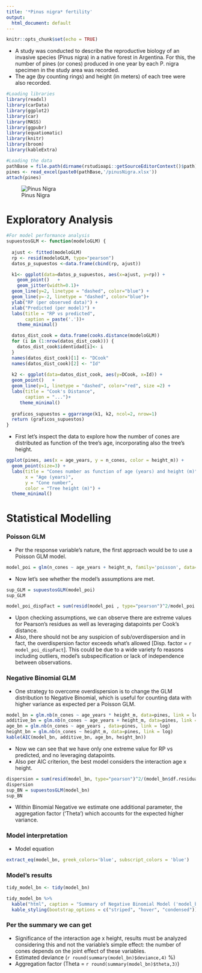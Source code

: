 ---
title: '*Pinus nigra* fertility'
output:
  html_document: default
---

```{r setup, include=FALSE}
knitr::opts_chunk$set(echo = TRUE)
```


+ A study was conducted to describe the reproductive biology of an invasive species (Pinus nigra) in a native forest in Argentina. For this, the number of pines (or cones) produced in one year by each P. nigra specimen in the study area was recorded.
+ The age (by counting rings) and height (in meters) of each tree were also recorded.


```{r, cache=FALSE, warning=FALSE}
#Loading libraries
library(readxl)
library(carData)
library(ggplot2)
library(car)
library(MASS)
library(ggpubr)
library(equatiomatic)
library(knitr)
library(broom)
library(kableExtra)
```

```{r, echo = FALSE,cache=FALSE, warning=FALSE}
#Loading the data
pathBase = file.path(dirname(rstudioapi::getSourceEditorContext()$path))
pines <- read_excel(paste0(pathBase,'/pinusNigra.xlsx'))
attach(pines)
```

![Pinus Nigra](pinusNigra.jpeg)


# Exploratory Analysis


```{r}
#For model performance analysis
supuestosGLM <- function(modeloGLM) {
  
  ajust <- fitted(modeloGLM) 
  rp <- resid(modeloGLM, type="pearson") 
  datos_p_supuestos <-data.frame(cbind(rp, ajust))

  k1<- ggplot(data=datos_p_supuestos, aes(x=ajust, y=rp)) +
    geom_point()   + 
    geom_jitter(width=0.1)+
  geom_line(y=2, linetype = "dashed", color="blue") + 
  geom_line(y=-2, linetype = "dashed", color="blue")+
  ylab("RP (per observed data)") + 
  xlab("Predicted (per model)") +
  labs(title = "RP vs predicted",
       caption = paste('.'))+ 
    theme_minimal()  

  datos_dist_cook = data.frame(cooks.distance(modeloGLM))
  for (i in (1:nrow(datos_dist_cook))) {
    datos_dist_cook$identidad[i]<- i  
  }
  names(datos_dist_cook)[1] <- "DCook"
  names(datos_dist_cook)[2] <- "Id"
  
  k2 <- ggplot(data=datos_dist_cook, aes(y=DCook, x=Id)) + 
  geom_point()   +  
  geom_line(y=1, linetype = "dashed", color="red", size =2) + 
  labs(title = "Cook's Distance",
       caption = "...")+
     theme_minimal()  
  
  graficos_supuestos = ggarrange(k1, k2, ncol=2, nrow=1)
  return (graficos_supuestos)
}

```

+ First let's inspect the data to explore how the number of cones are distributed as function of the tree's age, incorporating also the tree's height.

```{r}
ggplot(pines, aes(x = age_years, y = n_cones, color = height_m)) +
  geom_point(size=3) +  
  labs(title = "Cones number as function of age (years) and height (m)",
       x = "Age (years)",
       y = "Cone number",
       color = "Tree height (m)") +
  theme_minimal()  
```

# Statistical Modelling

### Poisson GLM
+ Per the response variable's nature, the first approach would be to use a Poisson GLM model.

```{r}
model_poi = glm(n_cones ~ age_years + height_m, family='poisson', data=pines)
```

+ Now let's see whether the model's assumptions are met.

```{r, echo = FALSE,cache=FALSE, warning=FALSE}
sup_GLM = supuestosGLM(model_poi)
sup_GLM
```

```{r}
model_poi_dispFact = sum(resid(model_poi , type="pearson")^2/model_poi $df.residual)
```

+ Upon checking assumptions, we can observe there are extreme values for Pearson's residues as well as leveraging datapoints per Cook's distance. 
+ Also, there should not be any suspicion of sub/overdispersion and in fact, the overdispersion factor exceeds what's allowed [Disp. factor = `r model_poi_dispFact`]. This could be due to a wide variety fo reasons including outliers, model's subspecification or lack of independence between observations.


### Negative Binomial GLM

+ One strategy to overcome overdispersion is to change the GLM distribution to Negative Binomial, which is useful for counting data with higher variance as expected per a Poisson GLM. 

```{r}
model_bn = glm.nb(n_cones ~ age_years * height_m, data=pines, link = log)
additive_bn = glm.nb(n_cones ~ age_years + height_m, data=pines, link = log)
age_bn = glm.nb(n_cones ~ age_years , data=pines, link = log)
height_bn = glm.nb(n_cones ~ height_m, data=pines, link = log)
kable(AIC(model_bn, additive_bn, age_bn, height_bn))
```


+ Now we can see that we have only one extreme value for RP vs predicted, and no leveraging datapoints.
+ Also per AIC criterion, the best model considers the interaction age x height.


```{r}
dispersion = sum(resid(model_bn, type="pearson")^2/(model_bn$df.residual+1))
dispersion 
sup_BN = supuestosGLM(model_bn)
sup_BN
```


+ Within Binomial Negative we estimate one additional parameter, the aggregation factor ('Theta') which accounts for the expected higher variance.


### Model interpretation

+ Model equation
```{r}
extract_eq(model_bn, greek_colors='blue', subscript_colors = 'blue')
```


### Model's results

```{r}
tidy_model_bn <- tidy(model_bn)

tidy_model_bn %>%
  kable("html", caption = "Summary of Negative Binomial Model ('model_bn')") %>%
  kable_styling(bootstrap_options = c("striped", "hover", "condensed"))
```


### Per the summary we can get
+ Significance of the interaction age x height, results must be analyzed considering this and not the variable's simple effect: the number of cones depends on the joint effect of these variables.
+ Estimated deviance (`r round(summary(model_bn)$deviance,4)` %)
+ Aggregation factor (Theta = `r round(summary(model_bn)$theta,3)`)

